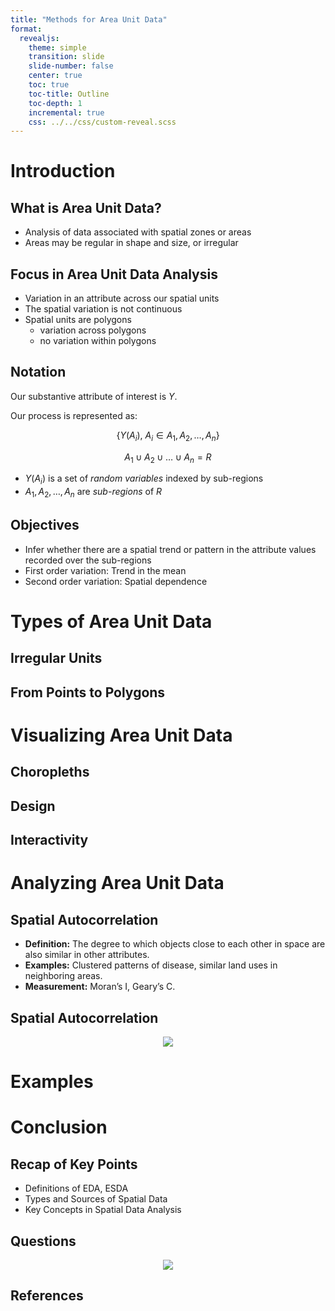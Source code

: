 ```yaml
---
title: "Methods for Area Unit Data"
format: 
  revealjs:
    theme: simple
    transition: slide
    slide-number: false
    center: true
    toc: true
    toc-title: Outline
    toc-depth: 1
    incremental: true
    css: ../../css/custom-reveal.scss
---
```


	
# Introduction

## What is Area Unit Data?
- Analysis of data associated with spatial zones or areas
- Areas may be regular in shape and size, or irregular

## Focus in Area Unit Data Analysis
- Variation in an attribute across our spatial units
- The spatial variation is not continuous
- Spatial units are polygons
  - variation across polygons
  - no variation within polygons

## Notation

Our substantive attribute of interest is $Y$.

Our process is represented as:

$$
\{ Y(A_i), \ A_i \in A_1, A_2, \ldots, A_n \}
$$

$$
A_1 \cup A_2 \cup \ldots \cup A_n = {R}
$$

- $Y(A_i)$ is a set of *random variables* indexed by sub-regions
- $A_1, A_2, \ldots , A_n$ are *sub-regions* of ${R}$

## Objectives

- Infer whether there are a spatial trend or pattern in the attribute values
  recorded over the sub-regions
- First order variation: Trend in the mean
- Second order variation: Spatial dependence
 
# Types of Area Unit Data  ##



## Irregular Units
## From Points to Polygons
# Visualizing Area Unit Data
<!-- 10 Minutes -->



## Choropleths
## Design
## Interactivity
# Analyzing Area Unit Data ##



<!-- 10 Minutes -->
## Spatial Autocorrelation ###

- **Definition:** The degree to which objects close to each other in space are also similar in other attributes.
- **Examples:** Clustered patterns of disease, similar land uses in neighboring areas.
- **Measurement:** Moran's I, Geary's C.

## Spatial Autocorrelation ##


<div style="text-align: center;">
  <img src="images/autocorrelation.png" style="max-width: 60%; height: auto;">
</div>



# Examples
# Conclusion   ##



## Recap of Key Points ###

- Definitions of EDA, ESDA
- Types and Sources of Spatial Data
- Key Concepts in Spatial Data Analysis

## Questions ###

<div style="text-align: center;">
  <img src="images/question.jpg" style="max-width: 60%; height: auto;">
</div>


  
	  
## References 
